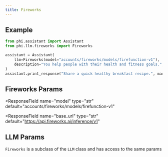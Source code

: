 ```yaml
---
title: Fireworks
---
```


## Example

<CodeGroup>

```python assistant.py
from phi.assistant import Assistant
from phi.llm.fireworks import Fireworks

assistant = Assistant(
    llm=Fireworks(model="accounts/fireworks/models/firefunction-v1"),
    description="You help people with their health and fitness goals.",
)
assistant.print_response("Share a quick healthy breakfast recipe.", markdown=True)
```

</CodeGroup>

## Fireworks Params

<ResponseField name="name" type="str" default="Fireworks"></ResponseField>
<ResponseField
  name="model"
  type="str"
  default="accounts/fireworks/models/firefunction-v1"
></ResponseField>
<ResponseField name="api_key" type="str"></ResponseField>
<ResponseField
  name="base_url"
  type="str"
  default="https://api.fireworks.ai/inference/v1"
></ResponseField>

## LLM Params

`Fireworks` is a subclass of the `LLM` class and has access to the same params

<Snippet file="llm-base-reference.mdx" />

